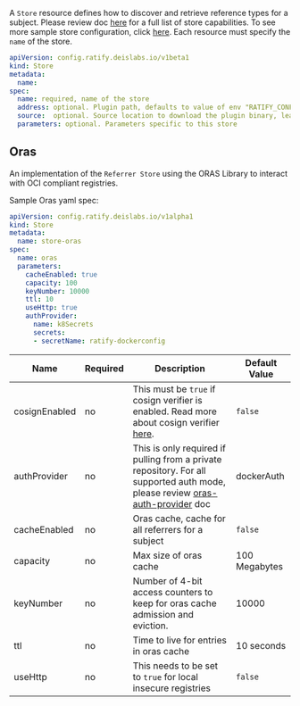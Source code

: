 A `Store` resource defines how to discover and retrieve reference types for a subject.
Please review doc [here](https://github.com/deislabs/ratify/blob/main/docs/developer/store.md) for a full list of store capabilities. 
To see more sample store configuration, click [here](../../../config/samples/). Each resource must specify the `name` of the store.
 
```yml
apiVersion: config.ratify.deislabs.io/v1beta1
kind: Store
metadata:
  name: 
spec:
  name: required, name of the store
  address: optional. Plugin path, defaults to value of env "RATIFY_CONFIG" or "~/.ratify/plugins"
  source:  optional. Source location to download the plugin binary, learn more at docs/reference/dynamic-plugins.md
  parameters: optional. Parameters specific to this store
```

## Oras

An implementation of the `Referrer Store` using the ORAS Library to interact with OCI compliant registries.

Sample Oras yaml spec:
```yml
apiVersion: config.ratify.deislabs.io/v1alpha1
kind: Store
metadata:
  name: store-oras
spec:
  name: oras
  parameters: 
    cacheEnabled: true
    capacity: 100
    keyNumber: 10000
    ttl: 10
    useHttp: true  
    authProvider:
      name: k8Secrets
      secrets: 
      - secretName: ratify-dockerconfig
```


| Name        | Required | Description | Default Value |
| ----------- | -------- | ----------- | ------------- | 
| cosignEnabled      | no    |   This must be `true` if cosign verifier is enabled. Read more about cosign verifier [here](https://github.com/deislabs/ratify/blob/main/plugins/verifier/cosign/README.md).        |   `false`       |
| authProvider      | no    |      This is only required if pulling from a private repository. For all supported auth mode, please review [oras-auth-provider](https://github.com/deislabs/ratify/blob/main/docs/reference/oras-auth-provider.md) doc  |   dockerAuth            |
| cacheEnabled      | no    |   Oras cache, cache for all referrers for a subject     |   `false`            |
| capacity      | no    |   Max size of oras cache      |   100 Megabytes        |
| keyNumber   | no     |  Number of 4-bit access counters to keep for oras cache admission and eviction.     |  10000       |
| ttl      | no    |    Time to live for entries in oras cache        |   10 seconds            |
| useHttp      | no    |  This needs to be set to `true` for  local insecure registries           |  `false`     |
